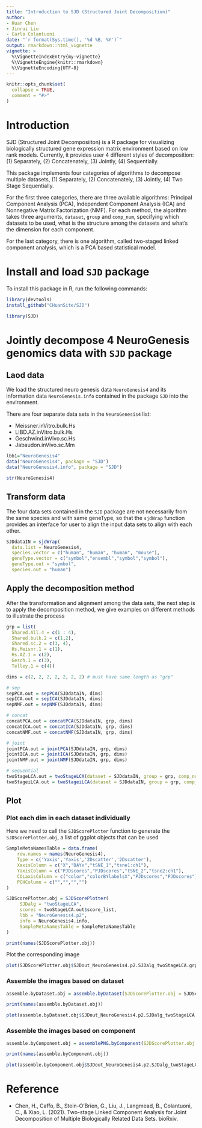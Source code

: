 ```yaml
---
title: "Introduction to SJD (Structured Joint Decomposition)"
author: 
- Huan Chen
- Jinrui Liu
- Carlo Colantuoni
date: "`r format(Sys.time(), '%d %B, %Y')`"
output: rmarkdown::html_vignette
vignette: >
  %\VignetteIndexEntry{my-vignette}
  %\VignetteEngine{knitr::rmarkdown}
  %\VignetteEncoding{UTF-8}
---
```


```r
knitr::opts_chunk$set(
  collapse = TRUE,
  comment = "#>"
)
```

# Introduction 

SJD (Structured Joint Decomposiiton) is a R package for visualizing biologically structured gene expression matrix environment based on low rank models. Currently, it provides user 4 different styles of decomposition: (1) Separately, (2) Concatenately, (3) Jointly, (4) Sequentially.

This package implements four categories of algorithms to decompose multiple datasets, (1) Separately, (2) Concatenately, (3) Jointly, (4) Two Stage Sequentially. 

For the first three categories, there are three available algorithms: Principal Component Analysis (PCA), Independent Component Analysis (ICA) and Nonnegative Matrix Factorization (NMF). For each method, the algorithm takes three arguments, `dataset`, `group` and `comp_num`, specifying which datasets to be used, what is the structure among the datasets and what's the dimension for each component.

For the last category, there is one algorithm, called two-staged linked component analysis, which is a PCA based statistical model.

# Install and load `SJD` package

To install this package in R, run the following commands:

```R
library(devtools)
install_github("CHuanSite/SJD")
```

```r
library(SJD)
```

# Jointly decompose 4 NeuroGenesis genomics data with `SJD` package

## Laod data

We load the structured neuro genesis data `NeuroGenesis4` and its information data `NeuroGenesis.info` contained in the package `SJD` into the environment.

There are four separate data sets in the `NeuroGenesis4` list:

- Meissner.inVitro.bulk.Hs
- LIBD.AZ.inVitro.bulk.Hs
- Geschwind.inVivo.sc.Hs
- Jabaudon.inVivo.sc.Mm

```r
lbb1="NeuroGenesis4"
data("NeuroGenesis4", package = "SJD")
data("NeuroGenesis4.info", package = "SJD")

str(NeuroGenesis4)
```

## Transform data

The four data sets contained in the `SJD` package are not necessarily from the same species and with same geneType, so that the `sjdWrap` function provides an interface for user to align the input data sets to align with each other.

```r
SJDdataIN = sjdWrap(
  data.list = NeuroGenesis4,
  species.vector = c("human", "human", "human", "mouse"),
  geneType.vector = c("symbol","ensembl","symbol","symbol"),
  geneType.out = "symbol",
  species.out = "human")

```

## Apply the decomposition method

After the transformation and alignment among the data sets, the next step is to apply the decomposition method, we give examples on different methods to illustrate the process

```r
grp = list(
  Shared.All.4 = c(1 : 4), 
  Shared.bulk.2 = c(1,2),
  Shared.sc.2 = c(3, 4),
  Hs.Meisnr.1 = c(1),
  Hs.AZ.1 = c(2),
  Gesch.1 = c(3),
  Telley.1 = c(4))

dims = c(2, 2, 2, 2, 2, 2, 2) # must have same length as "grp"

# sep
sepPCA.out = sepPCA(SJDdataIN, dims)
sepICA.out = sepICA(SJDdataIN, dims)
sepNMF.out = sepNMF(SJDdataIN, dims)

# concat
concatPCA.out = concatPCA(SJDdataIN, grp, dims)
concatICA.out = concatICA(SJDdataIN, grp, dims)
concatNMF.out = concatNMF(SJDdataIN, grp, dims)

# joint
jointPCA.out = jointPCA(SJDdataIN, grp, dims)
jointICA.out = jointICA(SJDdataIN, grp, dims)
jointNMF.out = jointNMF(SJDdataIN, grp, dims)

# sequential
twoStageLCA.out = twoStageLCA(dataset = SJDdataIN, group = grp, comp_num = dims)
twoStageiLCA.out = twoStageiLCA(dataset = SJDdataIN, group = grp, comp_num = dims)

```

## Plot

### Plot each dim in each dataset individually 

Here we need to call the `SJDScorePlotter` function to generate the `SJDScorePlotter.obj`, a list of ggplot objects that can be used
```r
SampleMetaNamesTable = data.frame(
    row.names = names(NeuroGenesis4),
    Type = c('Yaxis','Yaxis','2Dscatter','2Dscatter'),
    XaxisColumn = c("X","DAYx","tSNE_1","tsne1:ch1"),
    YaxisColumn = c("PJDscores","PJDscores","tSNE_2","tsne2:ch1"),
    COLaxisColumn = c("color","colorBYlabelsX","PJDscores","PJDscores"),
    PCHColumn = c("","","","")
)
```

```r
SJDScorePlotter.obj = SJDScorePlotter(
     SJDalg = "twoStageLCA",
     scores = twoStageLCA.out$score_list,
     lbb = "NeuroGenesis4.p2",
     info = NeuroGenesis4.info,
     SampleMetaNamesTable = SampleMetaNamesTable
)
```

```r
print(names(SJDScorePlotter.obj))
```

Plot the corresponding image
```r
plot(SJDScorePlotter.obj$SJDout_NeuroGenesis4.p2.SJDalg_twoStageLCA.grp_Shared.All.4.data_Meissner.inVitro.bulk.Hs.comp1of2)
```

### Assemble the images based on dataset
```r
assemble.byDataset.obj = assemble.byDataset(SJDScorePlotter.obj = SJDScorePlotter.obj, dataset_name = "Meissner.inVitro.bulk.Hs", SJD_algorithm = "twoStageLCA", group = NA)
```

```r
print(names(assemble.byDataset.obj))
```

```r
plot(assemble.byDataset.obj$SJDout_NeuroGenesis4.p2.SJDalg_twoStageLCA.grp_Shared.All.4.data_Meissner.inVitro.bulk.Hs.comp1of2)
```

### Assemble the images based on component
```r
assemble.byComponent.obj = assemblePNG.byComponent(SJDScorePlotter.obj = SJDScorePlotter.obj, component = c(1, 2), SJD_algorithm = "twoStageLCA", group = 'Shared.All.4')
```

```r
print(names(assemble.byComponent.obj))
```

```r
plot(assemble.byComponent.obj$SJDout_NeuroGenesis4.p2.SJDalg_twoStageLCA.grp_Shared.All.4.data_Meissner.inVitro.bulk.Hs.comp1of2)
```

# Reference 

- Chen, H., Caffo, B., Stein-O'Brien, G., Liu, J., Langmead, B., Colantuoni, C., & Xiao, L. (2021). Two-stage Linked Component Analysis for Joint Decomposition of Multiple Biologically Related Data Sets. bioRxiv.

